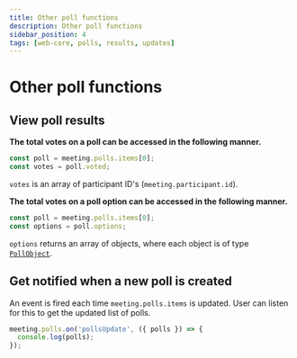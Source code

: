 ```yaml
---
title: Other poll functions
description: Other poll functions
sidebar_position: 4
tags: [web-core, polls, results, updates]
---
```


# Other poll functions

## View poll results

**The total votes on a poll can be accessed in the following manner.**

```ts
const poll = meeting.polls.items[0];
const votes = poll.voted;
```

`votes` is an array of participant ID's (`meeting.participant.id`).

**The total votes on a poll option can be accessed in the following manner.**

```ts
const poll = meeting.polls.items[0];
const options = poll.options;
```

`options` returns an array of objects, where each object is of type [`PollObject`](./introduction).

## Get notified when a new poll is created

An event is fired each time `meeting.polls.items` is updated. User can listen for this to get the updated list of polls.

```ts
meeting.polls.on('pollsUpdate', ({ polls }) => {
  console.log(polls);
});
```

